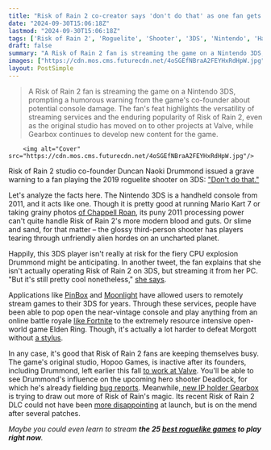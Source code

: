 ```yaml
---
title: "Risk of Rain 2 co-creator says 'don't do that' as one fan gets the roguelike sequel running on Nintendo 3DS"
date: "2024-09-30T15:06:18Z"
lastmod: "2024-09-30T15:06:18Z"
tags: ['Risk of Rain 2', 'Roguelite', 'Shooter', '3DS', 'Nintendo', 'Handheld', 'Streaming', 'PinBox', 'Moonlight', 'Fortnite', 'Elden Ring', 'Deadlock', 'Hero Shooter', 'Valve', 'Gearbox', 'DLC']
draft: false
summary: "A Risk of Rain 2 fan is streaming the game on a Nintendo 3DS, prompting a humorous warning from the game's co-founder about potential console damage. The fan's feat highlights the versatility of streaming services and the enduring popularity of Risk of Rain 2, even as the original studio has moved on to other projects at Valve, while Gearbox continues to develop new content for the game."
images: ["https://cdn.mos.cms.futurecdn.net/4oSGEfNBraA2FEYHxRdHpW.jpg"]
layout: PostSimple
---
```

> A Risk of Rain 2 fan is streaming the game on a Nintendo 3DS, prompting a humorous warning from the game's co-founder about potential console damage. The fan's feat highlights the versatility of streaming services and the enduring popularity of Risk of Rain 2, even as the original studio has moved on to other projects at Valve, while Gearbox continues to develop new content for the game.


        <img alt="Cover" src="https://cdn.mos.cms.futurecdn.net/4oSGEfNBraA2FEYHxRdHpW.jpg"/>
        
Risk of Rain 2 studio co-founder Duncan Naoki Drummond issued a grave warning to a fan playing the 2019 roguelite shooter on 3DS: ["Don't do that."](https://x.com/the_hopoo/status/1840152036035408162) 

Let's analyze the facts here. The Nintendo 3DS is a handheld console from 2011, and it acts like one. Though it is pretty good at running Mario Kart 7 or taking grainy photos [<u>of Chappell Roan</u>](https://www.tiktok.com/@popbase/video/7417273919348018463), its puny 2011 processing power can't quite handle Risk of Rain 2's more modern blood and guts. Or slime and sand, for that matter – the glossy third-person shooter has players tearing through unfriendly alien hordes on an uncharted planet. 

Happily, this 3DS player isn't really at risk for the fiery CPU explosion Drummond might be anticipating. In another tweet, the fan explains that she isn't actually operating Risk of Rain 2 on 3DS, but streaming it from her PC. "But it's still pretty cool nonetheless," [<u>she says</u>](https://x.com/BeetleRoR2/status/1840151312744235510). 

Applications like [<u>PinBox</u>](https://gbatemp.net/threads/pinbox-desktop-remote-streaming.493302/) and [<u>Moonlight</u>](https://moonlight-stream.org/) have allowed users to remotely stream games to their 3DS for years. Through these services, people have been able to pop open the near-vintage console and play anything from an online battle royale [<u>like Fortnite</u>](https://www.reddit.com/r/FortniteSwitch/comments/j3lfo6/fortnite_on_new_nintendo_3ds_and_xl/) to the extremely resource intensive open-world game Elden Ring. Though, it's actually a lot harder to defeat Morgott without [<u>a stylus</u>](https://www.reddit.com/r/Eldenring/comments/18uz8he/does_anyone_know_why_morgott_was_frozen_here/). 

In any case, it's good that Risk of Rain 2 fans are keeping themselves busy. The game's original studio, Hopoo Games, is inactive after its founders, including Drummond, left earlier this fall [<u>to work at Valve</u>](https://www.gamesradar.com/games/roguelike/after-gearboxs-disastrous-risk-of-rain-2-dlc-launch-the-roguelikes-original-devs-announce-their-move-to-valve-we-love-making-games-and-will-continue-to-do-so-for-years-to-come/). You'll be able to see Drummond's influence on the upcoming hero shooter Deadlock, for which he's already fielding [<u>bug reports</u>](https://www.gamesradar.com/games/moba/the-risk-of-rain-devs-joined-valve-less-than-a-month-ago-and-one-of-the-legendary-roguelikes-creators-is-already-working-on-deadlock/). Meanwhile,[ new IP holder Gearbox](https://www.gamesradar.com/games/roguelike/gearbox-bought-the-ip-for-roguelike-icon-risk-of-rain-planned-a-free-to-play-mobile-spinoff-with-a-new-dev-and-has-now-canceled-it-before-its-even-out/) is trying to draw out more of Risk of Rain's magic. Its recent Risk of Rain 2 DLC could not have been [<u>more disappointing</u>](https://www.gamesradar.com/games/roguelike/and-you-thought-the-borderlands-movies-dollar90m-flop-was-harsh-gearbox-is-getting-eviscerated-for-botching-the-first-risk-of-rain-2-dlc-its-made-after-buying-the-ip/) at launch, but is on the mend after several patches. 

*Maybe you could even learn to stream **the 25 *[<u><em>best roguelike games</em></u>](https://www.gamesradar.com/best-roguelikes-roguelites/)* to play right now**.*
        